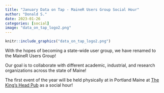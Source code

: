 ```yaml
---
title: "January Data on Tap - MaineR Users Group Social Hour"
author: "Donald S."
date: 2023-01-26
categories: [social]
image: "data_on_tap_logo2.png"
---
```


```r

knitr::include_graphics("data_on_tap_logo2.png")

```

With the hopes of becoming a state-wide user group, we have renamed to the MaineR Users Group!

Our goal is to collaborate with different academic, industrial, and research organizations across the state of Maine!

The first event of the year will be held physically at in Portland Maine at [The King's Head Pub](https://www.thekingsheadportland.com/) as a social hour!


